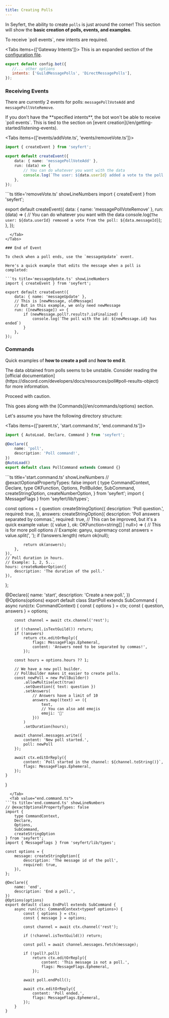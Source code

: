 ```yaml
---
title: Creating Polls
---
```


In Seyfert, the ability to create `polls` is just around the corner!
This section will show the **basic creation of polls, events, and examples**.

<Callout type="note">
To receive `poll events`, new intents are required.
</Callout>

<Tabs items={['Gateway Intents']}>
  <Tab value="Gateway Intents">
This is an expanded section of the [configuration file](/en/getting-started/setup-project#configuration).

```js title='seyfert.config.mjs' showLineNumbers
export default config.bot({
   //... other options
   intents: ['GuildMessagePolls', 'DirectMessagePolls'],
});
```
  </Tab>
</Tabs>

### Receiving Events

There are currently 2 events for polls: `messagePollVoteAdd` and `messagePollVoteRemove`.

<Callout type="warning">
If you don't have the **specified intents**, the bot won't be able to receive `poll events`.
</Callout>

<Callout type="note">
This is tied to the section on [event creation](/en/getting-started/listening-events).
</Callout>

<Tabs items={['events/addVote.ts', 'events/removeVote.ts']}>
  <Tab value="events/addVote.ts">
```ts title='addVote.ts' showLineNumbers
import { createEvent } from 'seyfert';

export default createEvent({
    data: { name: 'messagePollVoteAdd' },
    run: (data) => {
        // You can do whatever you want with the data
        console.log(`The user: ${data.userId} added a vote to the poll: ${data.messageId}`);
    },
});
```
  </Tab>
  <Tab value="events/removeVote.ts">
```ts title='removeVote.ts' showLineNumbers
import { createEvent } from 'seyfert';

export default createEvent({
    data: { name: 'messagePollVoteRemove' },
    run: (data) => {
        // You can do whatever you want with the data
        console.log(`The user: ${data.userId} removed a vote from the poll: ${data.messageId}`);
    },
});
```
  </Tab>
</Tabs>

### End of Event

To check when a poll ends, use the `messageUpdate` event.

Here's a quick example that edits the message when a poll is completed:

```ts title='messageUpdate.ts' showLineNumbers
import { createEvent } from 'seyfert';

export default createEvent({
    data: { name: 'messageUpdate' },
    // This is [newMessage, oldMessage]
    // But in this example, we only need newMessage
    run: ([newMessage]) => {
        if (newMessage.poll?.results?.isFinalized) {
            console.log(`The poll with the id: ${newMessage.id} has ended`)
        }
    },
});
```

### Commands

Quick examples of **how to create a poll** and **how to end it**.

<Callout type="warning">
The data obtained from polls seems to be unstable.
Consider reading the [official documentation](https://discord.com/developers/docs/resources/poll#poll-results-object) for more information.

Proceed with caution.
</Callout>

<Callout type="note">
This goes along with the [Commands](/en/commands/options) section.
</Callout>

Let's assume you have the following directory structure:

<Files>
  <Folder name="src" defaultOpen>
    <Folder name="commands">
      <Folder name="poll">
        <File name="start.command.ts" />
        <File name="end.command.ts" />
        <File name="parent.ts" />
      </Folder>
    </Folder>
    <File name="index.ts" />
  </Folder>
  <File name="seyfert.config.mjs" />
  <File name="package.json" />
  <File name="tsconfig.json" />
</Files>

<Tabs items={['parent.ts', 'start.command.ts', 'end.command.ts']}>
  <Tab value="parent.ts">
```ts title='poll.parent.ts' showLineNumbers
import { AutoLoad, Declare, Command } from 'seyfert';

@Declare({
    name: 'poll',
    description: 'Poll command!',
})
@AutoLoad()
export default class PollCommand extends Command {}
```
  </Tab>
  <Tab value="start.command.ts">
```ts title='start.command.ts' showLineNumbers
// @exactOptionalPropertyTypes: false
import { 
    type CommandContext,
    Declare,
    type OKFunction,
    Options,
    PollBuilder,
    SubCommand,
    createStringOption,
    createNumberOption,
} from 'seyfert';
import { MessageFlags } from 'seyfert/lib/types';

const options = {
    question: createStringOption({
        description: 'Poll question.',
        required: true,
    }),
    answers: createStringOption({
        description: 'Poll answers separated by commas.',
        required: true,
        // This can be improved, but it's a quick example
        value: ({ value }, ok: OKFunction<string[] | null>) => {
            // This is for more poll options
            // Example: ganyu, supremacy
            const answers = value.split(', ');
            if (!answers.length) return ok(null);
            
            return ok(answers);
        },
    }),
    // Poll duration in hours.
    // Example: 1, 2, 5...
    hours: createNumberOption({
        description: 'The duration of the poll.'
    }),
};

@Declare({
    name: 'start',
    description: 'Create a new poll.',
})
@Options(options)
export default class StartPoll extends SubCommand {
    async run(ctx: CommandContext<typeof options>) {
        const { options } = ctx;
        const { question, answers } = options;

        const channel = await ctx.channel('rest');

        if (!channel.isTextGuild()) return;
        if (!answers)
            return ctx.editOrReply({
                flags: MessageFlags.Ephemeral,
                content: 'Answers need to be separated by commas!',
            });

        const hours = options.hours ?? 1;

        // We have a new poll builder.
        // PollBuilder makes it easier to create polls.
        const newPoll = new PollBuilder()
            .allowMultiselect(true)
            .setQuestion({ text: question })
            .setAnswers(
                // Answers have a limit of 10              
                answers.map((text) => ({ 
                    text,
                    // You can also add emojis
                    emoji: '🐐'
                }))
            )
            .setDuration(hours);

        await channel.messages.write({
            content: 'New poll started.',
            poll: newPoll
        });

        await ctx.editOrReply({
            content: `Poll started in the channel: ${channel.toString()}`,
            flags: MessageFlags.Ephemeral,
        });
    }
}
```
  </Tab>
  <Tab value="end.command.ts">
```ts title='end.command.ts' showLineNumbers
// @exactOptionalPropertyTypes: false
import { 
    type CommandContext,
    Declare,
    Options,
    SubCommand,
    createStringOption
} from 'seyfert';
import { MessageFlags } from 'seyfert/lib/types';

const options = {
    message: createStringOption({
        description: 'The message id of the poll',
        required: true,
    }),
};

@Declare({
    name: 'end',
    description: 'End a poll.',
})
@Options(options)
export default class EndPoll extends SubCommand {
    async run(ctx: CommandContext<typeof options>) {
        const { options } = ctx;
        const { message } = options;

        const channel = await ctx.channel('rest');

        if (!channel.isTextGuild()) return;

        const poll = await channel.messages.fetch(message);

        if (!poll?.poll)
            return ctx.editOrReply({
                content: 'This message is not a poll.',
                flags: MessageFlags.Ephemeral,
            });

        await poll.endPoll();

        await ctx.editOrReply({
            content: 'Poll ended.',
            flags: MessageFlags.Ephemeral,
        });
    }
}
```
  </Tab>
</Tabs> 